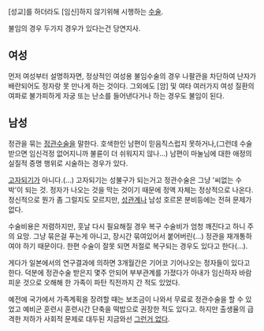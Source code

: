 [성교]를 하더라도 [임신]하지 않기위해 시행하는 [[수술]].

불임의 경우 두가지 경우가 있다는건 당연지사.

== 여성 ==

먼저 여성부터 설명하자면, 정상적인 여성용 불임수술의 경우 나팔관을 차단하여 난자가 배란되어도 정자랑 못 만나게 하는 것이다. 그외에도 [암] 및 여타 여러가지 여성 질환의 여파로 불가피하게 자궁 또는 난소를 들어낸다거나 하는 경우도 불임이 된다.

== 남성 ==

정관을 묶는 [[정관수술]]을 말한다. 호색한인 남편이 믿음직스럽지 못하거나,(그런데 수술 받으면 임신걱정 없어지니까 불륜이 더 쉬워지지 않나...) 남편이 마눌님에 대한 애정의 실질적 증명 행위로 시술하는 경우가 있다.

[[고자되기]]가 아니다.(...) 고자되기는 성불구가 되는거고 정관수술은 그냥 '씨없는 수박'이 되는 것. 정자가 나오는 것을 막는 것이기 때문에 정액 자체는 정상적으로 나온다. 정신적으로 뭔가 좀 그럴지도 모르지만, [[성관계]]나 남성 호르몬 분비등에는 전혀 문제가 없다.

수술비용은 저렴하지만, 훗날 다시 필요해질 경우 복구 수술비가 엄청 깨진다고 하니 주의 요망. 그냥 묶은걸 푸는게 아니고, 장시간 묶여있어서 붙어버린(...) 정관을 재개통하여야 하기 때문이다. 한편 수술이 잘못 되면 저절로 복구되는 경우도 있다고 한다(...).

게다가 일본에서의 연구결과에 의하면 3개월간은 기어코 기어나오는 정자들이 있다고 한다. 덕분에 정관수술 받은지 몇주 안되어 부부관계를 가졌다가 아내가 임신하자 바람피운 것으로 오해해 한 가족이 파탄 직전까지 간 적도 있었다.

예전에 국가에서 가족계획을 장려할 때는 보조금이 나와서 무료로 정관수술을 할 수 있었고 예비군 훈련시 훈련시간 단축을 떡밥으로 권장한 적도 있다고. 하지만 출생율의 급격한 저하가 사회적 문제로 대두된 지금와선 [[그런거 없다]].

